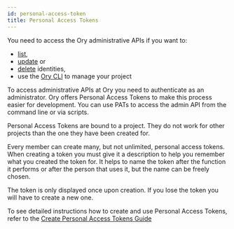 ```yaml
---
id: personal-access-token
title: Personal Access Tokens
---
```


You need to access the Ory administrative APIs if you want to:

- [list](../cli/ory-identities-list.md),
- [update](../cli/ory-identities-get.md) or
- [delete](../cli/ory-identities-delete.md) identities,
- use the [Ory CLI](../start-building/ory-cli-install-use.mdx) to manage your
  project

To access administrative APIs at Ory you need to authenticate as an
administrator. Ory offers Personal Access Tokens to make this process easier for
development. You can use PATs to access the admin API from the command line or
via scripts.

Personal Access Tokens are bound to a project. They do not work for other
projects than the one they have been created for.

Every member can create many, but not unlimited, personal access tokens. When
creating a token you must give it a description to help you remember what you
created the token for. It helps to name the token after the function it performs
or after the person that uses it, but the name can be freely chosen.

The token is only displayed once upon creation. If you lose the token you will
have to create a new one.

To see detailed instructions how to create and use Personal Access Tokens, refer
to the
[Create Personal Access Tokens Guide](../guides/create-personal-access-token.mdx)

